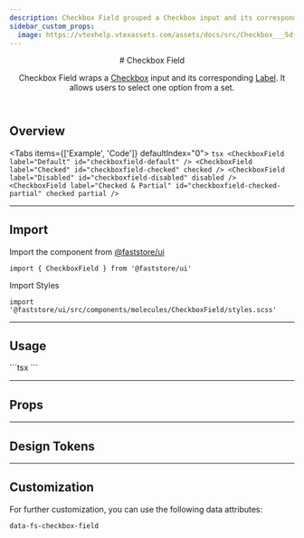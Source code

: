 ```yaml
---
description: Checkbox Field grouped a Checkbox input and its corresponding Label.
sidebar_custom_props:
  image: https://vtexhelp.vtexassets.com/assets/docs/src/Checkbox___5dfb3d931c093ee7ebfac8bc388e68b5.png
---
```



<header>
# Checkbox Field

Checkbox Field wraps a [Checkbox](/components/atoms/checkbox) input and its corresponding [Label](/components/atoms/label). It allows users to select one option from a set.

</header>

## Overview

<Tabs items={['Example', 'Code']} defaultIndex="0">
  <Tab>
    <OverviewSection>
      <CheckboxField label="Default" id="checkboxfield-default" />
      <CheckboxField
        label="Checked"
        id="checkboxfield-checked"
        checked
        readOnly
      />
      <CheckboxField label="Disabled" id="checkboxfield-disabled" disabled />
      <CheckboxField
        label="Checked & Partial"
        id="checkboxfield-checked-partial"
        checked
        partial
        readOnly
      />
    </OverviewSection>
  </Tab>
  <Tab>
    ```tsx
    <CheckboxField label="Default" id="checkboxfield-default" />
    <CheckboxField label="Checked" id="checkboxfield-checked" checked />
    <CheckboxField label="Disabled" id="checkboxfield-disabled" disabled />
    <CheckboxField
      label="Checked & Partial"
      id="checkboxfield-checked-partial"
      checked
      partial
    />
    ```
  </Tab>
</Tabs>

---

## Import

Import the component from <a href="https://www.faststore.dev/reference/ui/get-started-faststore-ui">@faststore/ui</a>

```tsx
import { CheckboxField } from '@faststore/ui'
```

Import Styles

```tsx
import '@faststore/ui/src/components/molecules/CheckboxField/styles.scss'
```

---

## Usage

<OverviewSection>
  <CheckboxField label="Faststore" id="faststore" />
</OverviewSection>
```tsx
<CheckboxField label="Faststore" id="faststore" />
```

---

## Props

<PropsSection name="CheckboxField" />

---

## Design Tokens

<TokenTable>
  <TokenRow token="--fs-checkbox-field-gap" value="var(--fs-spacing-1)" />
</TokenTable>

---

## Customization

For further customization, you can use the following data attributes:

`data-fs-checkbox-field`
